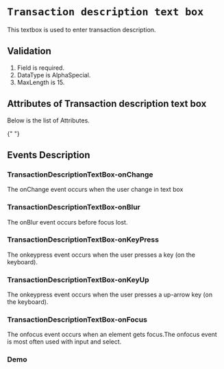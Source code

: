 <!-- Custom-MDX-Documentation.mdx -->


# `Transaction description text box`

This textbox is used to enter transaction description.

## Validation

1. Field is required.
2. DataType is AlphaSpecial.
3. MaxLength is 15.

## Attributes of Transaction description text box

Below is the list of Attributes.

<ArgsTable of={TransactionDescriptionTextBox} />{" "}

## Events Description

### TransactionDescriptionTextBox-onChange

The onChange event occurs when the user change in text box

### TransactionDescriptionTextBox-onBlur

The onBlur event occurs before focus lost.

### TransactionDescriptionTextBox-onKeyPress

The onkeypress event occurs when the user presses a key (on the keyboard).

### TransactionDescriptionTextBox-onKeyUp

The onkeypress event occurs when the user presses a up-arrow key (on the keyboard).

### TransactionDescriptionTextBox-onFocus

The onfocus event occurs when an element gets focus.The onfocus event is most often used with input and select.

### Demo

<Canvas>
  <Story id="transactiondescriptiontextbox--primary" />
</Canvas>
